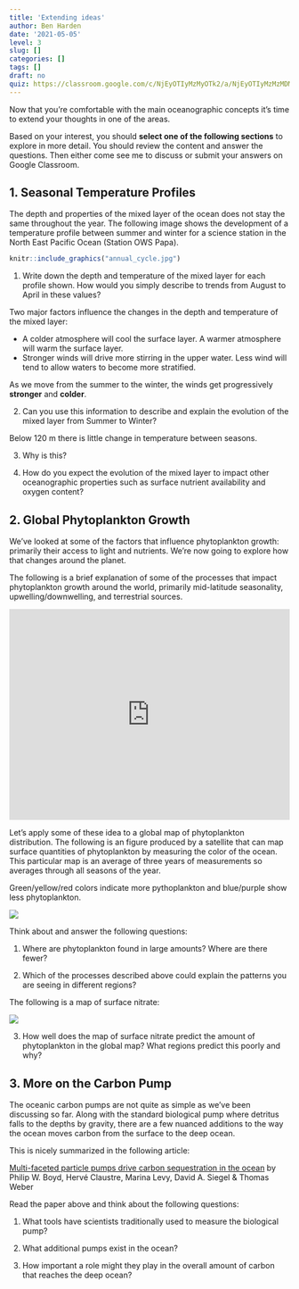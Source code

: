 ```yaml
---
title: 'Extending ideas'
author: Ben Harden
date: '2021-05-05'
level: 3
slug: []
categories: []
tags: []
draft: no
quiz: https://classroom.google.com/c/NjEyOTIyMzMyOTk2/a/NjEyOTIyMzMzMDM3/details
---
```


Now that you're comfortable with the main oceanographic concepts it's time to extend your thoughts in one of the areas.

Based on your interest, you should **select one of the following sections** to explore in more detail. You should review the content and answer the questions. Then either come see me to discuss or submit your answers on Google Classroom.

## 1. Seasonal Temperature Profiles

The depth and properties of the mixed layer of the ocean does not stay the same throughout the year. The following image shows the development of a temperature profile between summer and winter for a science station in the North East Pacific Ocean (Station OWS Papa).

```r
knitr::include_graphics("annual_cycle.jpg")
```

1. Write down the depth and temperature of the mixed layer for each profile shown. How would you simply describe to trends from August to April in these values?

Two major factors influence the changes in the depth and temperature of the mixed layer:

* A colder atmosphere will cool the surface layer. A warmer atmosphere will warm the surface layer.
* Stronger winds will drive more stirring in the upper water. Less wind will tend to allow waters to become more stratified.

As we move from the summer to the winter, the winds get progressively __stronger__ and __colder__.

2. Can you use this information to describe and explain the evolution of the mixed layer from Summer to Winter?

Below 120 m there is little change in temperature between seasons. 

3. Why is this?

4. How do you expect the evolution of the mixed layer to impact other oceanographic properties such as surface nutrient availability and oxygen content?

## 2. Global Phytoplankton Growth

We've looked at some of the factors that influence phytoplankton growth: primarily their access to light and nutrients. We're now going to explore how that changes around the planet.

The following is a brief explanation of some of the processes that impact phytoplankton growth around the world, primarily mid-latitude seasonality, upwelling/downwelling, and terrestrial sources.

<div style="padding:75% 0 0 0;position:relative;"><iframe src="https://player.vimeo.com/video/557703782?badge=0&amp;autopause=0&amp;player_id=0&amp;app_id=58479" frameborder="0" allow="autoplay; fullscreen; picture-in-picture" allowfullscreen style="position:absolute;top:0;left:0;width:100%;height:100%;" title="scripting.mp4"></iframe></div><script src="https://player.vimeo.com/api/player.js"></script>

Let's apply some of these idea to a global map of phytoplankton distribution. The following is an figure produced by a satellite that can map surface quantities of phytoplankton by measuring the color of the ocean. This particular map is an average of three years of measurements so averages through all seasons of the year.

Green/yellow/red colors indicate more pythoplankton and blue/purple show less phytoplankton.

<div class = "full-width">
![](surface_phyto.jpg)
</div>

Think about and answer the following questions:

1. Where are phytoplankton found in large amounts? Where are there fewer?

2. Which of the processes described above could explain the patterns you are seeing in different regions?

The following is a map of surface nitrate:

<div class = "full-width">
![](surf-nitrate.png)
</div>

3. How well does the map of surface nitrate predict the amount of phytoplankton in the global map? What regions predict this poorly and why?

## 3. More on the Carbon Pump

The oceanic carbon pumps are not quite as simple as we've been discussing so far. Along with the standard biological pump where detritus falls to the depths by gravity, there are a few nuanced additions to the way the ocean moves carbon from the surface to the deep ocean.

This is nicely summarized in the following article:

[Multi-faceted particle pumps drive carbon sequestration in the ocean](s41586-019-1098-2.pdf) by Philip W. Boyd, Hervé Claustre, Marina Levy, David A. Siegel & Thomas Weber 

Read the paper above and think about the following questions:

1. What tools have scientists traditionally used to measure the biological pump?

2. What additional pumps exist in the ocean? 

3. How important a role might they play in the overall amount of carbon that reaches the deep ocean?